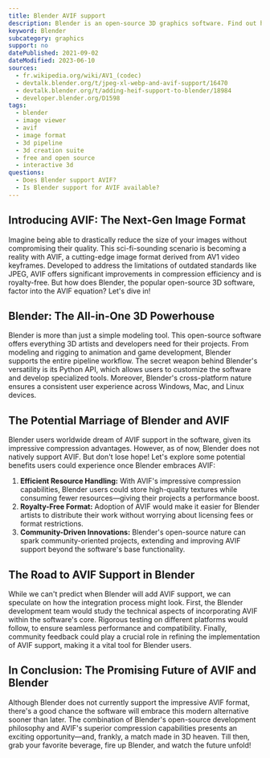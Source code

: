 ```yaml
---
title: Blender AVIF support
description: Blender is an open-source 3D graphics software. Find out how you can use AVIF images in Blender.
keyword: Blender
subcategory: graphics
support: no
datePublished: 2021-09-02
dateModified: 2023-06-10
sources:
  - fr.wikipedia.org/wiki/AV1_(codec)
  - devtalk.blender.org/t/jpeg-xl-webp-and-avif-support/16470
  - devtalk.blender.org/t/adding-heif-support-to-blender/18984
  - developer.blender.org/D1598
tags:
  - blender
  - image viewer
  - avif
  - image format
  - 3d pipeline
  - 3d creation suite
  - free and open source
  - interactive 3d
questions:
  - Does Blender support AVIF?
  - Is Blender support for AVIF available?
---
```


## Introducing AVIF: The Next-Gen Image Format

Imagine being able to drastically reduce the size of your images without compromising their quality. This sci-fi-sounding scenario is becoming a reality with AVIF, a cutting-edge image format derived from AV1 video keyframes. Developed to address the limitations of outdated standards like JPEG, AVIF offers significant improvements in compression efficiency and is royalty-free. But how does Blender, the popular open-source 3D software, factor into the AVIF equation? Let's dive in!

## Blender: The All-in-One 3D Powerhouse

Blender is more than just a simple modeling tool. This open-source software offers everything 3D artists and developers need for their projects. From modeling and rigging to animation and game development, Blender supports the entire pipeline workflow. The secret weapon behind Blender's versatility is its Python API, which allows users to customize the software and develop specialized tools. Moreover, Blender's cross-platform nature ensures a consistent user experience across Windows, Mac, and Linux devices.

## The Potential Marriage of Blender and AVIF

Blender users worldwide dream of AVIF support in the software, given its impressive compression advantages. However, as of now, Blender does not natively support AVIF. But don't lose hope! Let's explore some potential benefits users could experience once Blender embraces AVIF:

1. **Efficient Resource Handling:** With AVIF's impressive compression capabilities, Blender users could store high-quality textures while consuming fewer resources—giving their projects a performance boost.
2. **Royalty-Free Format:** Adoption of AVIF would make it easier for Blender artists to distribute their work without worrying about licensing fees or format restrictions.
3. **Community-Driven Innovations:** Blender's open-source nature can spark community-oriented projects, extending and improving AVIF support beyond the software's base functionality.

## The Road to AVIF Support in Blender

While we can't predict when Blender will add AVIF support, we can speculate on how the integration process might look. First, the Blender development team would study the technical aspects of incorporating AVIF within the software's core. Rigorous testing on different platforms would follow, to ensure seamless performance and compatibility. Finally, community feedback could play a crucial role in refining the implementation of AVIF support, making it a vital tool for Blender users.

## In Conclusion: The Promising Future of AVIF and Blender

Although Blender does not currently support the impressive AVIF format, there's a good chance the software will embrace this modern alternative sooner than later. The combination of Blender's open-source development philosophy and AVIF's superior compression capabilities presents an exciting opportunity—and, frankly, a match made in 3D heaven. Till then, grab your favorite beverage, fire up Blender, and watch the future unfold!
